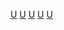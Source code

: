 [[Category:印度-雅利安語支|U]]
[[Category:印度斯坦語|U]]
[[Category:巴基斯坦語言|U]]
[[Category:印度語言|U]]
[[Category:查謨和克什米爾語言|U]]